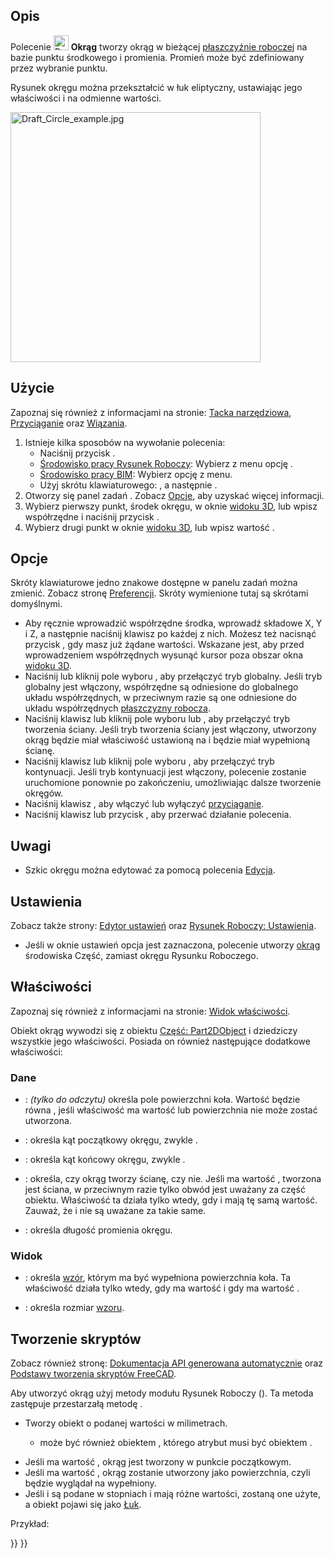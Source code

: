 <languages/>

{{Docnav/pl
|[[Draft_Arc_3Points/pl|Łuk przez trzy punkty]]
|[[Draft_Ellipse/pl|Elipsa]]
|[[Draft_Workbench/pl|środowisko pracy Rysunek Roboczy]]
|IconL=Draft_Arc_3Points.svg
|IconR=Draft_Ellipse.svg
|IconC=Workbench_Draft.svg
}}

{{GuiCommand/pl
|Name=Draft Circle
|Name/pl=Rysunek roboczy: Okrąg
|MenuLocation=Kreślenie → Okrąg<br>Kreślenie 2D → Okrąg
|Workbenches=[[Draft_Workbench/pl|Rysunek roboczy]], [[BIM_Workbench/pl|BIM]]
|Shortcut={{KEY|C}} {{KEY|I}}
|Version=0.7
|SeeAlso=[[Draft_Arc/pl|Łuk]], [[Draft_Arc_3Points/pl|Łuk przez 3 punkty]]

}}

<span id="Description"></span>
==Opis== 

Polecenie [[Image:Draft_Circle.svg|24px]] '''Okrąg''' tworzy okrąg w bieżącej [[Draft_SelectPlane/pl|płaszczyźnie roboczej]] na bazie punktu środkowego i promienia. Promień może być zdefiniowany przez wybranie punktu.

Rysunek okręgu można przekształcić w łuk eliptyczny, ustawiając jego właściwości {{PropertyData/pl|Kąt Pierwszy}} i {{PropertyData/pl|Kąt Ostatni}} na odmienne wartości.

[[Image:Draft_Circle_example.jpg|400px]]
{{Caption|Okrąg wyznaczony przez dwa punkty, środek i promień}}

<span id="Usage"></span>
==Użycie== 

Zapoznaj się również z informacjami na stronie: [[Draft_Tray/pl|Tacka narzędziowa]], [[Draft_Snap/pl|Przyciąganie]] oraz [[Draft_Constrain/pl|Wiązania]].

# Istnieje kilka sposobów na wywołanie polecenia:
#* Naciśnij przycisk {{Button|[[Image:Draft_Circle.svg|16px]] '''Okrąg'''}}.
#* [[Draft_Workbench/pl|Środowisko pracy Rysunek Roboczy]]: Wybierz z menu opcję {{MenuCommand|Kreślenie → [[Image:Draft_Circle.svg|16px]] Okrąg}}.
#* [[BIM_Workbench/pl|Środowisko pracy BIM]]: Wybierz opcję {{MenuCommand|Kreślenie 2D → [[Image:Draft_Circle.svg|16px]] Okrąg}} z menu.
#* Użyj skrótu klawiaturowego: {{KEY|C}}, a następnie {{KEY|I}}.
# Otworzy się panel zadań {{MenuCommand|Okrąg}}. Zobacz [[#Opcje|Opcje]], aby uzyskać więcej informacji.
# Wybierz pierwszy punkt, środek okręgu, w oknie [[3D_view/pl|widoku 3D]], lub wpisz współrzędne i naciśnij przycisk {{Button|[[Image:Draft_AddPoint.svg|16px]] Wprowadź punkt}}.
# Wybierz drugi punkt w oknie [[3D_view/pl|widoku 3D]], lub wpisz wartość {{MenuCommand|Promienia}}.

<span id="Options"></span>
==Opcje==

Skróty klawiaturowe jedno znakowe dostępne w panelu zadań można zmienić. Zobacz stronę [[Draft_Preferences/pl|Preferencji]]. Skróty wymienione tutaj są skrótami domyślnymi.

* Aby ręcznie wprowadzić współrzędne środka, wprowadź składowe X, Y i Z, a następnie naciśnij klawisz {{KEY|Enter}} po każdej z nich. Możesz też nacisnąć przycisk {{Button|[[Image:Draft_AddPoint.svg|16px]] Wprowadź punkt}}, gdy masz już żądane wartości. Wskazane jest, aby przed wprowadzeniem współrzędnych wysunąć kursor poza obszar okna [[3D_view/pl|widoku 3D]].
* Naciśnij {{KEY|G}} lub kliknij pole wyboru {{MenuCommand|Globalnie}}, aby przełączyć tryb globalny. Jeśli tryb globalny jest włączony, współrzędne są odniesione do globalnego układu współrzędnych, w przeciwnym razie są one odniesione do układu współrzędnych [[Draft_SelectPlane/pl|płaszczyzny robocza]].
* Naciśnij klawisz {{KEY|F}} lub kliknij pole wyboru {{MenuCommand|Wypełniony}}{{VersionNoteMinus|1.0}} lub {{MenuCommand|Make face}}{{VersionNote|1.1}}, aby przełączyć tryb tworzenia ściany. Jeśli tryb tworzenia ściany jest włączony, utworzony okrąg będzie miał właściwość {{PropertyData/pl|Make Face}} ustawioną na {{TRUE/pl}} i będzie miał wypełnioną ścianę.
* Naciśnij klawisz {{KEY|N}} lub kliknij pole wyboru {{MenuCommand|Kontynuuj}}, aby przełączyć tryb kontynuacji. Jeśli tryb kontynuacji jest włączony, polecenie zostanie uruchomione ponownie po zakończeniu, umożliwiając dalsze tworzenie okręgów.
* Naciśnij klawisz {{KEY|S}}, aby włączyć lub wyłączyć [[Draft_Snap/pl|przyciąganie]].
* Naciśnij klawisz {{KEY|Esc}} lub przycisk {{Button|Zamknij}}, aby przerwać działanie polecenia.

<span id="Notes"></span>
==Uwagi==

* Szkic okręgu można edytować za pomocą polecenia [[Draft_Edit/pl|Edycja]].

<span id="Preferences"></span>
==Ustawienia==

Zobacz także strony: [[Preferences_Editor/pl|Edytor ustawień]] oraz [[Draft_Preferences/pl|Rysunek Roboczy: Ustawienia]].

* Jeśli w oknie ustawień opcja {{MenuCommand|Edycja → Preferencje → Rysunek Roboczy → Ustawienia ogólne → Opcje narzędzi do kreślenia → Używaj elementów pierwotnych, gdy jest to możliwe}} jest zaznaczona, polecenie utworzy [[Part_Circle/pl|okrąg]] środowiska Część, zamiast okręgu Rysunku Roboczego.

<span id="Properties"></span>
==Właściwości==

Zapoznaj się również z informacjami na stronie: [[Property_View/pl|Widok właściwości]].

Obiekt okrąg wywodzi się z obiektu [[Part_Part2DObject/pl|Część: Part2DObject]] i dziedziczy wszystkie jego właściwości. Posiada on również następujące dodatkowe właściwości:

<span id="Data"></span>
===Dane===

{{TitleProperty|Rysunek Roboczy}}

* {{PropertyData/pl|Powierzchnia|Area}}: ''(tylko do odczytu)'' określa pole powierzchni koła. Wartość będzie równa {{value|0.0}}, jeśli właściwość {{PropertyData/pl|Utwórz ścianę}} ma wartość {{FALSE}} lub powierzchnia nie może zostać utworzona.
* {{PropertyData/pl|Kąt pierwszy|Angle}}: określa kąt początkowy okręgu, zwykle {{value|0&#176;}}.
* {{PropertyData/pl|Kąt ostatni|Angle}}: określa kąt końcowy okręgu, zwykle {{value|0&#176;}}.
* {{PropertyData/pl|Utwórz ścianę|Bool}}: określa, czy okrąg tworzy ścianę, czy nie. Jeśli ma wartość {{TRUE}}, tworzona jest ściana, w przeciwnym razie tylko obwód jest uważany za część obiektu. Właściwość ta działa tylko wtedy, gdy {{PropertyData/pl|Kąt pierwszy}} i {{PropertyData/pl|Kąt ostatni}} mają tę samą wartość. Zauważ, że {{value|0&#176;}} i {{value|360&#176;}} nie są uważane za takie same.
* {{PropertyData/pl|Promień|Length}}: określa długość promienia okręgu.

<span id="View"></span>
===Widok===

{{TitleProperty|Rysunek Roboczy}}

* {{PropertyView/pl|Wzór|Enumeration}}: określa [[Draft_Pattern/pl|wzór]], którym ma być wypełniona powierzchnia koła. Ta właściwość działa tylko wtedy, gdy {{PropertyData/pl|Utwórz ścianę}} ma wartość {{TRUE}} i gdy {{PropertyView/pl|Tryb wyświetlania}} ma wartość {{value|Linie płaskie}}.
* {{PropertyView/pl|Rozmiar wzoru|Float}}: określa rozmiar [[Draft_Pattern/pl|wzoru]].

<span id="Scripting"></span>
==Tworzenie skryptów==

Zobacz również stronę: [https://freecad.github.io/SourceDoc/ Dokumentacja API generowana automatycznie] oraz [[FreeCAD_Scripting_Basics/pl|Podstawy tworzenia skryptów FreeCAD]].

Aby utworzyć okrąg użyj metody {{incode|make_circle}} modułu Rysunek Roboczy ({{Version/pl|0.19}}). Ta metoda zastępuje przestarzałą metodę {{incode|makeCircle}}.

{{Code|code=
circle = make_circle(radius, placement=None, face=None, startangle=None, endangle=None, support=None)
circle = make_circle(Part.Edge, placement=None, face=None, startangle=None, endangle=None, support=None)
}}

* Tworzy obiekt {{incode|Okrąg}} o podanej wartości {{incode|Promienia}} w milimetrach.
** {{incode|Promień}} może być również obiektem {{incode|Część.krawędź}}, którego atrybut {{incode|Krzywa}} musi być obiektem {{incode|Część.okrąg}}.
* Jeśli {{incode|Umiejscowienie}} ma wartość {{incode|Brak}}, okrąg jest tworzony w punkcie początkowym.
* Jeśli {{incode|Ściana}} ma wartość {{incode|Prawda}}, okrąg zostanie utworzony jako powierzchnia, czyli będzie wyglądał na wypełniony.
* Jeśli {{incode|Kąt pierwszy}} i {{incode|Kąt ostatni}} są podane w stopniach i mają różne wartości, zostaną one użyte, a obiekt pojawi się jako [[Draft_Arc/pl|Łuk]].

Przykład:
{{Code|code=
import FreeCAD as App
import Draft

doc = App.newDocument()

circle1 = Draft.make_circle(200)

zaxis = App.Vector(0, 0, 1)
p2 = App.Vector(1000, 1000, 0)
place2 = App.Placement(p2, App.Rotation(zaxis, 0))
circle2 = Draft.make_circle(500, placement=place2)

p3 = App.Vector(-1000, -1000, 0)
place3 = App.Placement(p3, App.Rotation(zaxis, 0))
circle3 = Draft.make_circle(750, placement=place3)

doc.recompute()
}}


{{Docnav/pl
|[[Draft_Arc_3Points/pl|Łuk przez trzy punkty]]
|[[Draft_Ellipse/pl|Elipsa]]
|[[Draft_Workbench/pl|środowisko pracy Rysunek Roboczy]]
|IconL=Draft_Arc_3Points.svg
|IconR=Draft_Ellipse.svg
|IconC=Workbench_Draft.svg
}}

{{Draft Tools navi{{#translation:}}}}
{{Userdocnavi{{#translation:}}}}